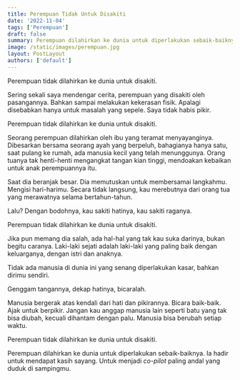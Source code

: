 ```yaml
---
title: Perempuan Tidak Untuk Disakiti
date: '2022-11-04'
tags: ['Perempuan']
draft: false
summary: Perempuan dilahirkan ke dunia untuk diperlakukan sebaik-baiknya. Ia hadir untuk disayangi.
image: /static/images/perempuan.jpg
layout: PostLayout
authors: ['default']
---
```

Perempuan tidak dilahirkan ke dunia untuk disakiti.

Sering sekali saya mendengar cerita, perempuan yang disakiti oleh pasangannya. Bahkan sampai
melakukan kekerasan fisik. Apalagi disebabkan hanya untuk masalah yang sepele. Saya tidak habis
pikir.

Perempuan tidak dilahirkan ke dunia untuk disakiti.

Seorang perempuan dilahirkan oleh ibu yang teramat menyayanginya. Dibesarkan bersama seorang ayah
yang berpeluh, bahagianya hanya satu, saat pulang ke rumah, ada manusia kecil yang telah
menunggunya. Orang tuanya tak henti-henti mengangkat tangan kian tinggi, mendoakan kebaikan untuk
anak perempuannya itu.

Saat dia beranjak besar. Dia memutuskan untuk membersamai langkahmu. Mengisi hari-harimu. Secara
tidak langsung, kau merebutnya dari orang tua yang merawatnya selama bertahun-tahun.

Lalu? Dengan bodohnya, kau sakiti hatinya, kau sakiti raganya.

Perempuan tidak dilahirkan ke dunia untuk disakiti.

Jika pun memang dia salah, ada hal-hal yang tak kau suka darinya, bukan begitu caranya.
Laki-laki sejati adalah laki-laki yang paling baik dengan keluarganya, dengan istri dan anaknya.

Tidak ada manusia di dunia ini yang senang diperlakukan kasar, bahkan dirimu sendiri.

Genggam tangannya, dekap hatinya, bicaralah.

Manusia bergerak atas kendali dari hati dan pikirannya. Bicara baik-baik. Ajak untuk berpikir.
Jangan kau anggap manusia lain seperti batu yang tak bisa diubah, kecuali dihantam dengan palu.
Manusia bisa berubah setiap waktu.

Perempuan tidak dilahirkan ke dunia untuk disakiti.

Perempuan dilahirkan ke dunia untuk diperlakukan sebaik-baiknya. Ia hadir untuk mendapat kasih sayang. Untuk
menjadi _co-pilot_ paling andal yang duduk di sampingmu.